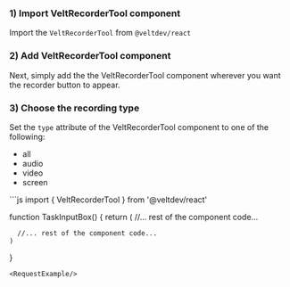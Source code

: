 ### 1) Import VeltRecorderTool component
Import the `VeltRecorderTool` from `@veltdev/react`

### 2) Add VeltRecorderTool component
Next, simply add the the VeltRecorderTool component wherever you want the recorder button to appear.

### 3) Choose the recording type

Set the `type` attribute of the VeltRecorderTool component to one of the following:
 - all
 - audio 
 - video
 - screen


<RequestExample>
```js
import { VeltRecorderTool } from '@veltdev/react'

function TaskInputBox() {
    return (
    	//... rest of the component code...
      <SnippylyRecorderTool type='all' />
      
      //... rest of the component code...
    )
}
```
<RequestExample/>

